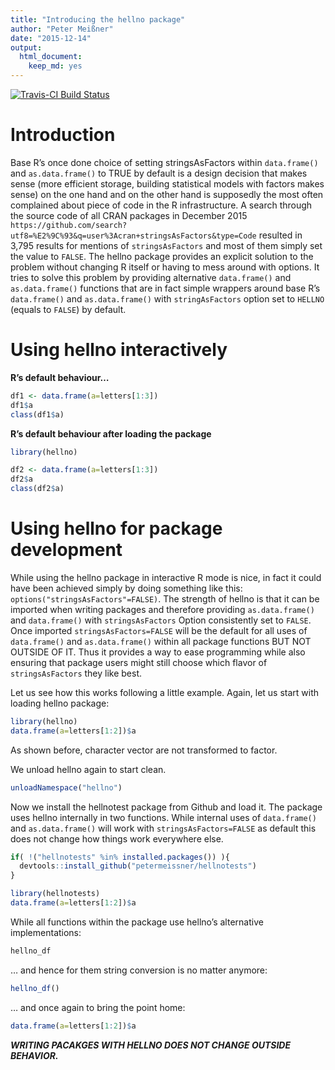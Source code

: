 ---
title: "Introducing the hellno package"
author: "Peter Meißner"
date: "2015-12-14"
output: 
  html_document: 
    keep_md: yes
---

[![Travis-CI Build Status](https://travis-ci.org/petermeissner/hellno.svg?branch=master)](https://travis-ci.org/petermeissner/hellno)

# Introduction

Base R's once done choice of setting stringsAsFactors within
  `data.frame()` and `as.data.frame()` to TRUE by default is a design decision
  that makes sense (more efficient storage, building statistical models with 
  factors makes sense) on the one hand and on the other hand is supposedly the 
  most often complained about piece of code in the R infrastructure. 
  A search through the source code of all CRAN packages in December 2015 
  `https://github.com/search?utf8=%E2%9C%93&q=user%3Acran+stringsAsFactors&type=Code` 
  resulted in 3,795 results for mentions of `stringsAsFactors` and most of 
  them simply set the value to `FALSE`.
  The hellno package provides an explicit solution to the problem without 
  changing R itself or having to mess around with options. It tries to solve 
  this problem by providing alternative `data.frame()` and `as.data.frame()` 
  functions that are in fact simple wrappers around base R's `data.frame()` and 
  `as.data.frame()` with `stringAsFactors` option set to `HELLNO` 
  (equals to `FALSE`) by default.

# Using hellno interactively

**R's default behaviour...**
```{r}
df1 <- data.frame(a=letters[1:3])
df1$a
class(df1$a)
```


**R's default behaviour after loading the package**
```{r}
library(hellno)

df2 <- data.frame(a=letters[1:3])
df2$a
class(df2$a)
```

# Using hellno for package development

While using the hellno package in interactive R mode is nice, in fact it could 
have been achieved simply by doing something like this: `options("stringsAsFactors"=FALSE)`. 
The strength of hellno is that it can be imported when writing packages and therefore 
providing `as.data.frame()` and `data.frame()` with `stringsAsFactors` Option 
consistently set to `FALSE`. Once imported `stringsAsFactors=FALSE` will be the default for all uses of `data.frame()` and `as.data.frame()` within all package functions BUT NOT OUTSIDE OF IT. 
Thus it provides a way to ease programming while also ensuring that package users might 
still choose which flavor of `stringsAsFactors` they like best. 


Let us see how this works following a little example. Again, let us start with loading hellno package:

```{r} 
library(hellno)
data.frame(a=letters[1:2])$a 
```

As shown before, character vector are not transformed to factor.

We unload hellno again to start clean. 

```{r}
unloadNamespace("hellno")
```

Now we install the hellnotest package from Github and load it. The package uses hellno internally in two functions. While internal uses of `data.frame()` and `as.data.frame()` will work with `stringsAsFactors=FALSE` as default this does not change how things work everywhere else. 


```{r}
if( !("hellnotests" %in% installed.packages()) ){
  devtools::install_github("petermeissner/hellnotests")
}

library(hellnotests)
data.frame(a=letters[1:2])$a 
```

While all functions within the package use hellno's alternative implementations:

```{r}
hellno_df
```

... and hence for them string conversion is no matter anymore:

```{r}
hellno_df()
```


... and once again to bring the point home: 

```{r}
data.frame(a=letters[1:2])$a 
```

***WRITING PACAKGES WITH HELLNO DOES NOT CHANGE OUTSIDE BEHAVIOR.***

